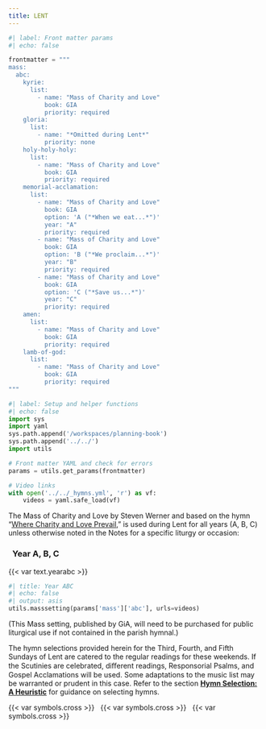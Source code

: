 ```yaml
---
title: LENT
---
```


```python
#| label: Front matter params
#| echo: false

frontmatter = """
mass:
  abc:
    kyrie:
      list:
        - name: "Mass of Charity and Love"
          book: GIA
          priority: required
    gloria:
      list:
        - name: "*Omitted during Lent*"
          priority: none
    holy-holy-holy:
      list:
        - name: "Mass of Charity and Love"
          book: GIA
          priority: required
    memorial-acclamation:
      list:
        - name: "Mass of Charity and Love"
          book: GIA
          option: 'A ("*When we eat...*")'
          year: "A"
          priority: required
        - name: "Mass of Charity and Love"
          book: GIA
          option: 'B ("*We proclaim...*")'
          year: "B"
          priority: required
        - name: "Mass of Charity and Love"
          book: GIA
          option: 'C ("*Save us...*")'
          year: "C"
          priority: required
    amen:
      list:
        - name: "Mass of Charity and Love"
          book: GIA
          priority: required
    lamb-of-god:
      list:
        - name: "Mass of Charity and Love"
          book: GIA
          priority: required
"""
```

```python
#| label: Setup and helper functions
#| echo: false
import sys
import yaml
sys.path.append('/workspaces/planning-book')
sys.path.append('../../')
import utils

# Front matter YAML and check for errors
params = utils.get_params(frontmatter)

# Video links
with open('../../_hymns.yml', 'r') as vf:
    videos = yaml.safe_load(vf)
```

::: {.red}
The [Mass of Charity and Love]{.black} by Steven Werner and based on the hymn "[Where Charity and Love Prevail](https://www.youtube.com/watch?v=RbeJrA8Lp3s)," is used during Lent for all years (A, B, C) unless otherwise noted in the Notes for a specific liturgy or occasion:
:::

::: {.titlered}
### &nbsp; Year A, B, C
:::
{{< var text.yearabc >}}

```python
#| title: Year ABC
#| echo: false
#| output: asis
utils.masssetting(params['mass']['abc'], urls=videos)
```

::: {.red}
(This Mass setting, published by GiA, will need to be purchased for public liturgical use if not contained in the parish hymnal.)

The hymn selections provided herein for the Third, Fourth, and Fifth Sundays of Lent are catered to the regular readings for these weekends. If the Scutinies are celebrated, diﬀerent readings, Responsorial Psalms, and Gospel Acclamations will be used. Some adaptations to the music list may be warranted or prudent in this case. Refer to the section [**Hymn Selection: A Heuristic**](../about-book.qmd#hymn-selection-a-heuristic) for guidance on selecting hymns.
:::

::: {.centered}
{{< var symbols.cross >}} &nbsp; {{< var symbols.cross >}} &nbsp; {{< var symbols.cross >}}
:::